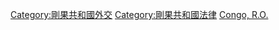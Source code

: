 [[Category:剛果共和國外交|Category:剛果共和國外交]]
[[Category:剛果共和國法律|Category:剛果共和國法律]]
[[Category:各國條約|Congo, R.O.]]
